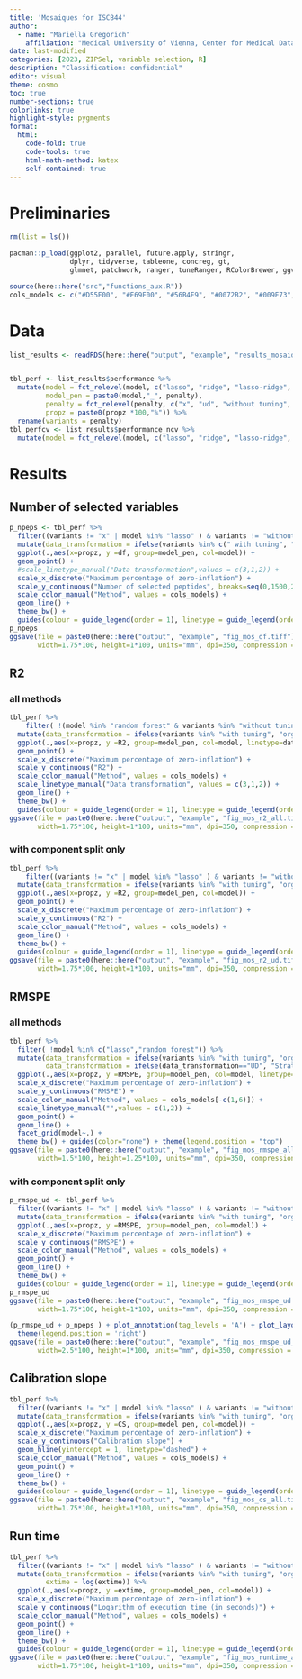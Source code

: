 ```yaml
---
title: 'Mosaiques for ISCB44'
author:
  - name: "Mariella Gregorich"
    affiliation: "Medical University of Vienna, Center for Medical Data Science"
date: last-modified
categories: [2023, ZIPSel, variable selection, R]
description: "Classification: confidential"
editor: visual
theme: cosmo
toc: true  
number-sections: true
colorlinks: true
highlight-style: pygments
format:
  html: 
    code-fold: true
    code-tools: true
    html-math-method: katex
    self-contained: true
---
```


# Preliminaries

```r
rm(list = ls())

pacman::p_load(ggplot2, parallel, future.apply, stringr, 
               dplyr, tidyverse, tableone, concreg, gt,
               glmnet, patchwork, ranger, tuneRanger, RColorBrewer, ggvenn)

source(here::here("src","functions_aux.R"))
cols_models <- c("#D55E00", "#E69F00", "#56B4E9", "#0072B2", "#009E73", "#CC79A7")

```

# Data

```r
list_results <- readRDS(here::here("output", "example", "results_mosaique_all_nR10_ncv10_nl100.rds"))


tbl_perf <- list_results$performance %>%
  mutate(model = fct_relevel(model, c("lasso", "ridge", "lasso-ridge", "ridge-lasso", "ridge-garrote","random forest")),
         model_pen = paste0(model,"_", penalty),
         penalty = fct_relevel(penalty, c("x", "ud", "without tuning", "with tuning")),
         propz = paste0(propz *100,"%")) %>%
  rename(variants = penalty)
tbl_perfcv <- list_results$performance_ncv %>%
  mutate(model = fct_relevel(model, c("lasso", "ridge", "lasso-ridge", "ridge-lasso", "ridge-garrote", "random forest")))
```

# Results

## Number of selected variables

```r
p_npeps <- tbl_perf %>%
  filter((variants != "x" | model %in% "lasso" ) & variants != "without tuning") %>%
  mutate(data_transformation = ifelse(variants %in% c(" with tuning", "with tuning"), "orginal data", toupper(variants))) %>%
  ggplot(.,aes(x=propz, y =df, group=model_pen, col=model)) +
  geom_point() +
  #scale_linetype_manual("Data transformation",values = c(3,1,2)) +
  scale_x_discrete("Maximum percentage of zero-inflation") +
  scale_y_continuous("Number of selected peptides", breaks=seq(0,1500,250)) +
  scale_color_manual("Method", values = cols_models) +
  geom_line() +
  theme_bw() + 
  guides(colour = guide_legend(order = 1), linetype = guide_legend(order = 2))
p_npeps
ggsave(file = paste0(here::here("output", "example", "fig_mos_df.tiff")),
       width=1.75*100, height=1*100, units="mm", dpi=350, compression = "lzw")
```

## R2

::: panel-tabset
### all methods

```r
tbl_perf %>%
    filter( !(model %in% "random forest" & variants %in% "without tuning")) %>%
  mutate(data_transformation = ifelse(variants %in% "with tuning", "orginal data", toupper(variants))) %>%
  ggplot(.,aes(x=propz, y =R2, group=model_pen, col=model, linetype=data_transformation)) +
  geom_point() +
  scale_x_discrete("Maximum percentage of zero-inflation") +
  scale_y_continuous("R2") +
  scale_color_manual("Method", values = cols_models) +
  scale_linetype_manual("Data transformation", values = c(3,1,2)) +
  geom_line() +
  theme_bw() + 
  guides(colour = guide_legend(order = 1), linetype = guide_legend(order = 2))
ggsave(file = paste0(here::here("output", "example", "fig_mos_r2_all.tiff")),
       width=1.75*100, height=1*100, units="mm", dpi=350, compression = "lzw")
```

### with component split only

```r
tbl_perf %>%
    filter((variants != "x" | model %in% "lasso" ) & variants != "without tuning") %>%
  mutate(data_transformation = ifelse(variants %in% "with tuning", "orginal data", toupper(variants))) %>%
  ggplot(.,aes(x=propz, y =R2, group=model_pen, col=model)) +
  geom_point() +
  scale_x_discrete("Maximum percentage of zero-inflation") +
  scale_y_continuous("R2") +
  scale_color_manual("Method", values = cols_models) +
  geom_line() +
  theme_bw() + 
  guides(colour = guide_legend(order = 1), linetype = guide_legend(order = 2))
ggsave(file = paste0(here::here("output", "example", "fig_mos_r2_ud.tiff")),
       width=1.75*100, height=1*100, units="mm", dpi=350, compression = "lzw")
```
:::

## RMSPE

::: panel-tabset
### all methods

```r
tbl_perf %>%
  filter( !model %in% c("lasso","random forest")) %>%
  mutate(data_transformation = ifelse(variants %in% "with tuning", "orginal data", toupper(variants)),
         data_transformation = ifelse(data_transformation=="UD", "Strategy A: component variables", "Strategy B: imputation of PMVs")) %>%
  ggplot(.,aes(x=propz, y =RMSPE, group=model_pen, col=model, linetype=data_transformation)) +
  scale_x_discrete("Maximum percentage of zero-inflation") +
  scale_y_continuous("RMSPE") +
  scale_color_manual("Method", values = cols_models[-c(1,6)]) +
  scale_linetype_manual("",values = c(1,2)) +
  geom_point() +
  geom_line() +
  facet_grid(model~.) +
  theme_bw() + guides(color="none") + theme(legend.position = "top")
ggsave(file = paste0(here::here("output", "example", "fig_mos_rmspe_all.tiff")),
       width=1.5*100, height=1.25*100, units="mm", dpi=350, compression = "lzw")
```

### with component split only

```r
p_rmspe_ud <- tbl_perf %>%
  filter((variants != "x" | model %in% "lasso" ) & variants != "without tuning") %>%
  mutate(data_transformation = ifelse(variants %in% "with tuning", "orginal data", toupper(variants))) %>%
  ggplot(.,aes(x=propz, y =RMSPE, group=model_pen, col=model)) +
  scale_x_discrete("Maximum percentage of zero-inflation") +
  scale_y_continuous("RMSPE") +
  scale_color_manual("Method", values = cols_models) +
  geom_point() +
  geom_line() +
  theme_bw() + 
  guides(colour = guide_legend(order = 1), linetype = guide_legend(order = 2))
p_rmspe_ud
ggsave(file = paste0(here::here("output", "example", "fig_mos_rmspe_ud.tiff")),
       width=1.75*100, height=1*100, units="mm", dpi=350, compression = "lzw")
```
:::

```r
(p_rmspe_ud + p_npeps ) + plot_annotation(tag_levels = 'A') + plot_layout(guides = "collect") & 
  theme(legend.position = 'right')
ggsave(file = paste0(here::here("output", "example", "fig_mos_rmspe_ud_neps.tiff")),
       width=2.5*100, height=1*100, units="mm", dpi=350, compression = "lzw")
```

## Calibration slope

```r
tbl_perf %>%
  filter((variants != "x" | model %in% "lasso" ) & variants != "without tuning") %>%
  mutate(data_transformation = ifelse(variants %in% "with tuning", "orginal data", toupper(variants))) %>%
  ggplot(.,aes(x=propz, y =CS, group=model_pen, col=model)) +
  scale_x_discrete("Maximum percentage of zero-inflation") +
  scale_y_continuous("Calibration slope") +
  geom_hline(yintercept = 1, linetype="dashed") +
  scale_color_manual("Method", values = cols_models) +
  geom_point() +
  geom_line() +
  theme_bw() + 
  guides(colour = guide_legend(order = 1), linetype = guide_legend(order = 2))
ggsave(file = paste0(here::here("output", "example", "fig_mos_cs_all.tiff")),
       width=1.75*100, height=1*100, units="mm", dpi=350, compression = "lzw")
```

## Run time

```r
tbl_perf %>%
  filter((variants != "x" | model %in% "lasso" ) & variants != "without tuning") %>%
  mutate(data_transformation = ifelse(variants %in% "with tuning", "orginal data", toupper(variants)),
         extime = log(extime)) %>%
  ggplot(.,aes(x=propz, y =extime, group=model_pen, col=model)) +
  scale_x_discrete("Maximum percentage of zero-inflation") +
  scale_y_continuous("Logarithm of execution time (in seconds)") +
  scale_color_manual("Method", values = cols_models) +
  geom_point() +
  geom_line() +
  theme_bw() + 
  guides(colour = guide_legend(order = 1), linetype = guide_legend(order = 2))
ggsave(file = paste0(here::here("output", "example", "fig_mos_runtime_all.tiff")),
       width=1.75*100, height=1*100, units="mm", dpi=350, compression = "lzw")
```
